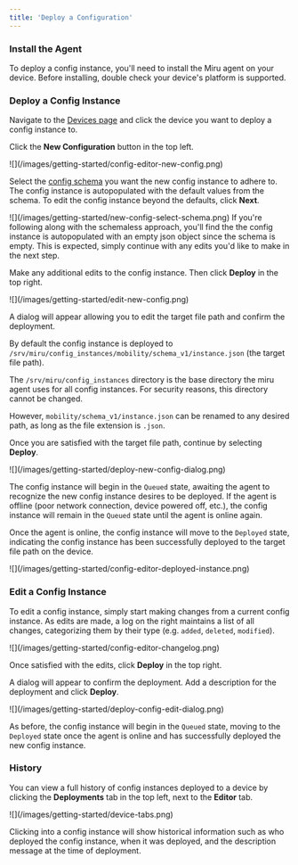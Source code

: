```yaml
---
title: 'Deploy a Configuration'
---
```




### Install the Agent
To deploy a config instance, you'll need to install the Miru agent on your device. Before installing, double check your device's platform is supported.

<SupportedPlatforms />

<InstallAgent />

### Deploy a Config Instance
Navigate to the [Devices page](https://configs.miruml.com/devices) and click the device you want to deploy a config instance to.

Click the **New Configuration** button in the top left.

<Frame>
   ![](/images/getting-started/config-editor-new-config.png)
</Frame>

Select the [config schema](/docs/home/basics/vocabulary#config-schema) you want the new config instance to adhere to. The config instance is autopopulated with the default values from the schema. To edit the config instance beyond the defaults, click **Next**.

<Frame>
   ![](/images/getting-started/new-config-select-schema.png)
</Frame>

<Note>
   If you're following along with the schemaless approach, you'll find the the config instance is autopopulated with an empty json object since the schema is empty. This is expected, simply continue with any edits you'd like to make in the next step.
</Note>

Make any additional edits to the config instance. Then click **Deploy** in the top right.

<Frame>
   ![](/images/getting-started/edit-new-config.png)
</Frame>

A dialog will appear allowing you to edit the target file path and confirm the deployment. 

By default the config instance is deployed to `/srv/miru/config_instances/mobility/schema_v1/instance.json` (the target file path). 

The `/srv/miru/config_instances` directory is the base directory the miru agent uses for all config instances. For security reasons, this directory cannot be changed.

However, `mobility/schema_v1/instance.json` can be renamed to any desired path, as long as the file extension is `.json`.

Once you are satisfied with the target file path, continue by selecting **Deploy**.

<Frame>
   ![](/images/getting-started/deploy-new-config-dialog.png)
</Frame>

The config instance will begin in the `Queued` state, awaiting the agent to recognize the new config instance desires to be deployed. If the agent is offline (poor network connection, device powered off, etc.), the config instance will remain in the `Queued` state until the agent is online again.

Once the agent is online, the config instance will move to the `Deployed` state, indicating the config instance has been successfully deployed to the target file path on the device.

<Frame>
   ![](/images/getting-started/config-editor-deployed-instance.png)
</Frame>

### Edit a Config Instance
To edit a config instance, simply start making changes from a current config instance. As edits are made, a log on the right maintains a list of all changes, categorizing them by their type (e.g. `added`, `deleted`, `modified`).

<Frame>
   ![](/images/getting-started/config-editor-changelog.png)
</Frame>

Once satisfied with the edits, click **Deploy** in the top right.

A dialog will appear to confirm the deployment. Add a description for the deployment and click **Deploy**.

<Frame>
   ![](/images/getting-started/deploy-config-edit-dialog.png)
</Frame>

As before, the config instance will begin in the `Queued` state, moving to the `Deployed` state once the agent is online and has successfully deployed the new config instance.

### History
You can view a full history of config instances deployed to a device by clicking the **Deployments** tab in the top left, next to the **Editor** tab. 

<Frame>
   ![](/images/getting-started/device-tabs.png)
</Frame>

Clicking into a config instance will show historical information such as who deployed the config instance, when it was deployed, and the description message at the time of deployment.